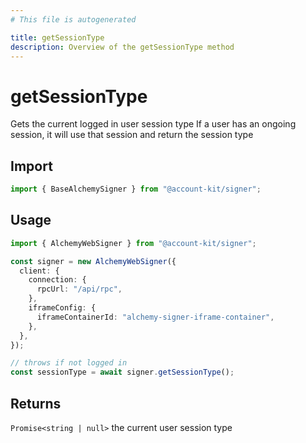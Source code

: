 ```yaml
---
# This file is autogenerated

title: getSessionType
description: Overview of the getSessionType method
---
```


# getSessionType

Gets the current logged in user session type
If a user has an ongoing session, it will use that session and
return the session type

## Import

```ts
import { BaseAlchemySigner } from "@account-kit/signer";
```

## Usage

```ts
import { AlchemyWebSigner } from "@account-kit/signer";

const signer = new AlchemyWebSigner({
  client: {
    connection: {
      rpcUrl: "/api/rpc",
    },
    iframeConfig: {
      iframeContainerId: "alchemy-signer-iframe-container",
    },
  },
});

// throws if not logged in
const sessionType = await signer.getSessionType();
```

## Returns

`Promise<string | null>`
the current user session type

